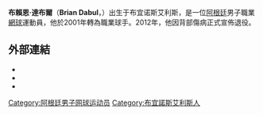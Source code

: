{{expand|time=2011-02-11}}
{{noteTA
|1=zh-tw:布萊恩; zh:布賴恩;
}}
{{Infobox 网球
|姓名=Brian Dabul
|照片=Dabul Roland Garros 2009 1.jpg
|国籍={{ARG}}
|生年=1984年
|生日=2月24日
|出生地=[[阿根廷|阿根廷]]，[[布宜諾斯艾利斯|布宜諾斯艾利斯]]
|居住地=阿根廷，布宜諾斯艾利斯
|身高=170
|体重=70
|持拍手=左
|反拍=
|转职业年=2001年
|球拍=
|球衣=
|球鞋=
|单打最高排名=82（2009年3月9日）
|双打最高排名=88（2008年3月10日）
|现单打排名=
|现双打排名=
|单打冠军头衔=0
|双打冠军头衔=1
|职业战绩=
|奖金=403,321[[美元|美元]]
|澳网最好成绩=第二輪（2009）
|法网最好成绩=第一輪（2009）
|温网最好成绩=第一輪（2008、2009）
|美网最好成绩=第一輪（2010）
|大满贯个数=
|奥运会最好成绩=
}}

'''布賴恩·達布爾'''（'''Brian Dabul'''，{{bd|1984年|2月24日||}}）出生于布宜诺斯艾利斯，是一位[[阿根廷|阿根廷]]男子職業[[網球|網球]]運動員，他於2001年轉為職業球手。2012年，他因背部傷病正式宣佈退役。

== 外部連結 ==
* {{ATP|id=D556}}
* {{ITF Profile|id=100003265}}
* {{DavisCupplayerlink|id=100003265}}

{{网球人物小作品}}

{{DEFAULTSORT:Dabul, Brian}}
[[Category:阿根廷男子网球运动员|Category:阿根廷男子网球运动员]]
[[Category:布宜諾斯艾利斯人|Category:布宜諾斯艾利斯人]]